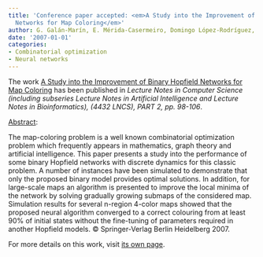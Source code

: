 ```yaml
---
title: 'Conference paper accepted: <em>A Study into the Improvement of Binary Hopfield
  Networks for Map Coloring</em>'
author: G. Galán-Marín, E. Mérida-Casermeiro, Domingo López-Rodríguez, J.M. Ortiz-De-Lazcano-Lobato
date: '2007-01-01'
categories:
- Combinatorial optimization
- Neural networks
---
```


The work <u>A Study into the Improvement of Binary Hopfield Networks for Map Coloring</u> has been published in <em>Lecture Notes in Computer Science (including subseries Lecture Notes in Artificial Intelligence and Lecture Notes in Bioinformatics), (4432 LNCS), PART 2, <em>pp. 98-106</em></em>.

<u>Abstract</u>:



The map-coloring problem is a well known combinatorial optimization problem which frequently appears in mathematics, graph theory and artificial intelligence. This paper presents a study into the performance of some binary Hopfield networks with discrete dynamics for this classic problem. A number of instances have been simulated to demonstrate that only the proposed binary model provides optimal solutions. In addition, for large-scale maps an algorithm is presented to improve the local minima of the network by solving gradually growing submaps of the considered map. Simulation results for several n-region 4-color maps showed that the proposed neural algorithm converged to a correct colouring from at least 90% of initial states without the fine-tuning of parameters required in another Hopfield models. © Springer-Verlag Berlin Heidelberg 2007.




For more details on this work, visit <a href='/publications/conferences/2007-icannga'>its own page</a>.
